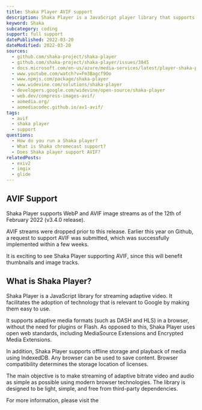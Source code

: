 ```yaml
---
title: Shaka Player AVIF support
description: Shaka Player is a JavaScript player library that supports AVIF.
keyword: Shaka
subcategory: coding
support: full support
datePublished: 2022-03-20
dateModified: 2022-03-20
sources:
  - github.com/shaka-project/shaka-player
  - github.com/shaka-project/shaka-player/issues/3845
  - docs.microsoft.com/en-us/azure/media-services/latest/player-shaka-player-how-to
  - www.youtube.com/watch?v=Fm3Bagcf9Oo
  - www.npmjs.com/package/shaka-player
  - www.widevine.com/solutions/shaka-player
  - developers.google.com/widevine/open-source/shaka-player
  - web.dev/compress-images-avif/
  - aomedia.org/
  - aomediacodec.github.io/av1-avif/
tags:
  - avif
  - shaka player
  - support
questions:
  - How do you run a Shaka player?
  - What is Shaka chromecast support?
  - Does Shaka player support AVIF?
relatedPosts:
  - exiv2
  - imgix
  - glide
---
```


## AVIF Support

Shaka Player supports WebP and AVIF image streams as of the 12th of February 2022 (v3.4.0 release).

AVIF streams were dropped prior to this release. Earlier this year on Github, a request to support AVIF was submitted, which was successfully implemented within a few weeks.

It is exciting to see Shaka Player supporting AVIF, since this will benefit thumbnails and image tracks.

## What is Shaka Player?

Shaka Player is a JavaScript library for streaming adaptive video. It facilitates the adoption of technology that is relevant to Google by making them easy to use.

It supports adaptive media formats (such as DASH and HLS) in a browser, without the need for plugins or Flash. As opposed to this, Shaka Player uses open web standards, including MediaSource Extensions and Encrypted Media Extensions.

In addition, Shaka Player supports offline storage and playback of media using IndexedDB. Any browser can be used to save content. Browser compatibility determines the storage location of licenses.

The main objective is to make streaming of adaptive bitrate video and audio as simple as possible using modern browser technologies. The library is designed to be light, simple, and free from third-party dependencies.

For more information, please visit the <Link href="github.com/shaka-project/shaka-player" text="official Github page."/>
